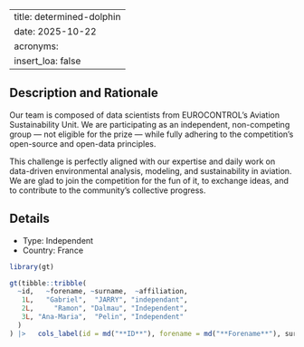 
---
title: determined-dolphin
date: 2025-10-22
acronyms:
  insert_loa: false
---

## Description and Rationale

Our team is composed of data scientists from EUROCONTROL’s Aviation Sustainability Unit. We are participating as an independent, non-competing group — not eligible for the prize — while fully adhering to the competition’s open-source and open-data principles.
 
This challenge is perfectly aligned with our expertise and daily work on data-driven environmental analysis, modeling, and sustainability in aviation. We are glad to join the competition for the fun of it, to exchange ideas, and to contribute to the community’s collective progress.

## Details

* Type: Independent
* Country: France

```r
library(gt)

gt(tibble::tribble(
  ~id,   ~forename, ~surname,  ~affiliation,
   1L,   "Gabriel",  "JARRY", "independant",
   2L,     "Ramon", "Dalmau", "Independent",
   3L, "Ana-Maria",  "Pelin", "Independent"
  )
) |>   cols_label(id = md("**ID**"), forename = md("**Forename**"), surname ~ md("**Surname**"), affiliation ~ md("**Affiliation**"))
```

